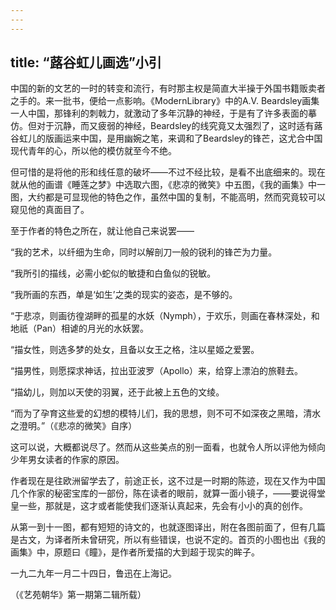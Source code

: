 ```yaml
---
---
---
```

title: “蕗谷虹儿画选”小引
---



中国的新的文艺的一时的转变和流行，有时那主权是简直大半操于外国书籍贩卖者之手的。来一批书，便给一点影响。《ModernLibrary》中的A.V. Beardsley画集一人中国，那锋利的刺戟力，就激动了多年沉静的神经，于是有了许多表面的摹仿。但对于沉静，而又疲弱的神经，Beardsley的线究竟又太强烈了，这时适有蕗谷虹儿的版画运来中国，是用幽婉之笔，来调和了Beardsley的锋芒，这尤合中国现代青年的心，所以他的模仿就至今不绝。

但可惜的是将他的形和线任意的破坏——不过不经比较，是看不出底细来的。现在就从他的画谱《睡莲之梦》中选取六图，《悲凉的微笑》中五图，《我的画集》中一图，大约都是可显现他的特色之作，虽然中国的复制，不能高明，然而究竟较可以窥见他的真面目了。

至于作者的特色之所在，就让他自己来说罢——

“我的艺术，以纤细为生命，同时以解剖刀一般的锐利的锋芒为力量。

“我所引的描线，必需小蛇似的敏捷和白鱼似的锐敏。

“我所画的东西，单是‘如生’之类的现实的姿态，是不够的。

“于悲凉，则画彷徨湖畔的孤星的水妖（Nymph），于欢乐，则画在春林深处，和地祇（Pan）相谑的月光的水妖罢。

“描女性，则选多梦的处女，且备以女王之格，注以星姬之爱罢。

“描男性，则愿探求神话，拉出亚波罗（Apollo）来，给穿上漂泊的旅鞋去。

“描幼儿，则加以天使的羽翼，还于此被上五色的文绫。

“而为了孕育这些爱的幻想的模特儿们，我的思想，则不可不如深夜之黑暗，清水之澄明。”（《悲凉的微笑》自序）

这可以说，大概都说尽了。然而从这些美点的别一面看，也就令人所以评他为倾向少年男女读者的作家的原因。

作者现在是往欧洲留学去了，前途正长，这不过是一时期的陈迹，现在又作为中国几个作家的秘密宝库的一部份，陈在读者的眼前，就算一面小镜子，——要说得堂皇一些，那就是，这才或者能使我们逐渐认真起来，先会有小小的真的创作。

从第一到十一图，都有短短的诗文的，也就逐图译出，附在各图前面了，但有几篇是古文，为译者所未曾研究，所以有些错误，也说不定的。首页的小图也出《我的画集》中，原题曰《瞳》，是作者所爱描的大到超于现实的眸子。

一九二九年一月二十四日，鲁迅在上海记。

（《艺苑朝华》第一期第二辑所载）